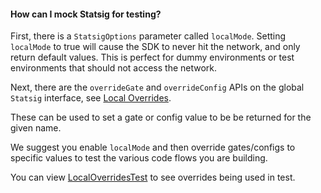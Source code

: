 #### How can I mock Statsig for testing?

First, there is a `StatsigOptions` parameter called `localMode`.
Setting `localMode` to true will cause the SDK to never hit the network,
and only return default values. This is perfect for dummy environments or
test environments that should not access the network.

Next, there are the `overrideGate` and `overrideConfig` APIs on the global `Statsig` interface, see [Local Overrides](#local-overrides).

These can be used to set a gate or config value to be be returned for the given name.

We suggest you enable `localMode` and then override gates/configs to specific values to test the various code flows you are building.

You can view [LocalOverridesTest](https://github.com/statsig-io/java-server-sdk/blob/main/src/test/java/com/statsig/sdk/LocalOverridesTest.kt) to see overrides being used in test.
